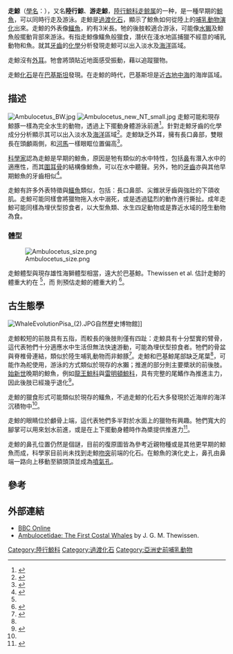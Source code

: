 {{speciesbox
| fossil_range = [[始新世|始新世]] {{Fossil range|47.8|41.3}}
| image =Ambulocetus et pakicetus.jpg|thumb|left|
| image_width = 250px
| image_caption = 走鯨與[[巴基斯坦鯨|巴基斯坦鯨]]的骨骼
| parent authority = Thewissen et al., 1994
| taxon = Ambulocetus natans
| authority = Thewissen et al., 1994
| extinct = yes
}}
'''走鯨'''（[[學名|學名]]：{{lang|la|''Ambulocetus natans''}}），又名'''陸行鯨'''、'''游走鯨'''，[[陸行鯨科|陸行鯨科]][[走鲸属|走鲸属]]的一种，是一種早期的[[鯨魚|鯨魚]]，可以同時行走及游泳。走鯨是[[過渡化石|過渡化石]]，顯示了鯨魚如何從陸上的[[哺乳動物|哺乳動物]][[演化|演化]]出來。走鯨的外表像[[鱷魚|鱷魚]]，約有3米長。牠的後肢較適合游泳，可能像[[水獺|水獺]]及鯨魚般擺動背部來游泳。有指走鯨像鱷魚般獵食，潛伏在淺水地區捕獵不經意的哺乳動物和魚。就其[[牙齒|牙齒]]的[[化學|化學]]分析發現走鯨可以出入淡水及[[海洋|海洋]]區域。

走鯨沒有[[外耳|外耳]]。牠會將頭貼近地面感受振動，藉以追蹤獵物。

走鯨[[化石|化石]]是在[[巴基斯坦|巴基斯坦]]發現。在走鯨的時代，巴基斯坦是近[[古地中海|古地中海]]的海岸區域。
==描述==
[[File:Ambulocetus_BW.jpg|thumb]]
[[File:Ambulocetus_new_NT_small.jpg|thumb]]
走鯨可能和現存鯨豚一樣為完全水生的動物，透過上下擺動身體游泳前進<ref name="aquatic2016">{{cite journal | first1 = K. | last1 = Ando | first2 = S.-I. | last2 = Fujiwara | title = Farewell to life on land – thoracic strength as a new indicator to determine paleoecology in secondary aquatic mammals | doi = 10.1111/joa.12518 | journal = Journal of Anatomy | volume = 229 | issue = 6 | date = 2016 | pages = 768–777 | pmid=27396988}}</ref>。針對走鯨牙齒的化學成分分析顯示其可以出入淡水及[[海洋|海洋]]區域<ref name="Walking">{{cite book |last1=Thewissen |first1=Hans |title=The Walking Whales From Land to Water in Eight Million Years |date=Nov 2014 |publisher=University of California Press; First edition |isbn=0520277066 |edition=First Edition |url=https://www.ucpress.edu/book/9780520305601/the-walking-whales |accessdate=28 November 2018}}</ref>。走鯨缺乏外耳{{R|"Walking"}}，擁有長口鼻部，雙眼長在頭顱兩側，和[[河馬|河馬]]一樣眼眶位置偏高<ref name="thewissen2009">{{Cite journal | last1 = Thewissen | first1 = J. G. M. | last2 = Cooper | first2 = Lisa Noelle | last3 = George | first3 = John C. | last4 = Bajpai | first4 = Sunil | title = From Land to Water: the Origin of Whales, Dolphins, and Porpoises | year = 2009 | journal = Evolution: Education and Outreach | volume = 2 | issue = 2 | pages = 272–288 | url = http://www3.neomed.edu/DEPTS/ANAT/Thewissen/pdf/HT2.pdf | doi = 10.1007/s12052-009-0135-2 | access-date = 2016-06-19 | archive-url = https://wayback.archive-it.org/all/20120714043759/http://www.neomed.edu/DEPTS/ANAT/Thewissen/pdf/HT2.pdf | archive-date = 2012-07-14 | dead-url = yes | df =  }}</ref>。

[[科學家|科學家]]認為走鯨是早期的鯨魚，原因是牠有類似的水中特性，包括[[鼻|鼻]]有潛入水中的適應性，而其[[圍耳骨|圍耳骨]]的結構像鯨魚，可以在水中聽聲。另外，牠的[[牙齒|牙齒]]亦與其他早期鯨魚的牙齒相似<ref name="thewissen1996">{{Cite journal | last1 = Thewissen | first1 = J. G. M. | last2 = Madar | first2 = S.I. | last3 = Hussain | first3 = S.T. | title = ''Ambulocetus natans'', an Eocene cetacean (Mammalia) from Pakistan | year = 1996 | journal = Courier Forschungsinstitut Senckenberg | volume = 191 | pages = 1–86 | url = https://www.researchgate.net/publication/255721304_Ambulocetus_natans_an_Eocene_Cetacean_Mammalia_from_Pakistan | format = PDF | isbn = 9783929907322 | oclc = 36463214 | access-date = 2018-12-01 | archive-date = 2021-05-11 | archive-url = https://web.archive.org/web/20210511134039/https://www.researchgate.net/publication/255721304_Ambulocetus_natans_an_Eocene_Cetacean_Mammalia_from_Pakistan | dead-url = no }}</ref>。

走鯨有許多外表特徵與[[鱷魚|鱷魚]]類似，包括：長口鼻部、尖錐狀牙齒與強壯的下頜收肌。走鯨可能同樣會將獵物拖入水中溺死，或是透過猛烈的動作進行撕扯。成年走鯨可能同樣為埋伏型掠食者，以大型魚類、水生四足動物或是靠近水域的陸生動物為食。

===體型===

[[File:Ambulocetus_size.png|thumb]]

走鯨體型與現存雄性海獅體型相當，遠大於巴基鯨。Thewissen et al. 估計走鯨的體重大約在 {{Convert|141|-|235|kg|abbr=on}}<ref name="thewissen1996"/>，而 {{link-en|Philip D. Gingerich}} 則預估走鯨的體重大約  {{Convert|720|kg|abbr=on}}<ref name="thewissen2013">{{Cite book | last = Thewissen | first = J. G. M. | chapter = Cetacean Origins: Evolutionary Turmoil during the Invasion of the Oceans | pages = 451–460
 | title = The Emergence of Whales: Evolutionary Patterns in the Origin of Cetacea | editor1-last = Thewissen | editor1-first = J. G. M. | year = 2013 | publisher = Springer | url = https://books.google.com/books?id=8QPyBwAAQBAJ&pg=PA457 | isbn = 9781489901590}}</ref>。

== 古生態學 ==
[[File:WhaleEvolutionPisa_(2).JPG|thumb]]自然歷史博物館]]

走鯨較短的前肢具有五指，而較長的後肢則僅有四趾：走鯨具有十分堅實的臂骨{{R|"Walking"}}，這代表牠們十分適應水中生活但無法快速游動，可能為埋伏型掠食者。牠們的骨盆與脊椎骨連結，類似於陸生哺乳動物而非鯨豚<ref name="kemp">{{Cite book | last = Kemp | first = T. S. | title = The Origin and Evolution of Mammals | year = 2005 | publisher = Oxford University Press | url = http://doc.rero.ch/record/200125/files/PAL_E3904.pdf | isbn = 0-19-850760-7 | oclc = 232311794 | access-date = 2018-12-01 | archive-date = 2020-11-11 | archive-url = https://web.archive.org/web/20201111212300/http://doc.rero.ch/record/200125/files/PAL_E3904.pdf | dead-url = no }}</ref>。走鯨和巴基鯨尾部缺乏尾葉<ref name="kemp"/>，可能作為舵使用，游泳的方式類似於現存的水獺；推進的部分則主要槳狀的前後肢。[[始新世|始新世]]晚期的鯨魚，例如[[龍王鯨科|龍王鯨科]]與[[雷明頓鯨科|雷明頓鯨科]]，具有完整的尾鰭作為推進主力，因此後肢已經幾乎退化<ref name="thewissen2006">{{Cite journal | last1 = Thewissen | first1 = J. G. M. | last2 = Cohn | first2 = M. J. | last3 = Stevens | first3 = L. S. | last4 = Bajpai | first4 = S. | last5 = Heyning | first5 = J. | last6 = Horton | first6 = W. E. | title = Developmental basis for hind-limb loss in dolphins and origin of the cetacean bodyplan | year = 2006 | journal = [[Proceedings_of_the_National_Academy_of_Sciences|PNAS]] | volume = 103 | issue = 22 | pages = 8414–8418 | url = http://www.pnas.org/content/103/22/8414.full.pdf | doi = 10.1073/pnas.0602920103 | pmid=16717186 | pmc=1482506}}</ref>。

走鯨的獵食形式可能類似於現存的鱷魚，不過走鯨的化石大多發現於近海岸的海洋沉積物中<ref name="Walking"/>。

走鯨的眼睛位於顱骨上端，這代表牠們多半對於水面上的獵物有興趣。牠們寬大的腳掌可以用來划水前進，或是在上下擺動身體時作為槳提供推進力<ref name="encyclo">{{cite book |last1=Würsig |first1=Bernd |title=Encyclopedia of Marine Mammals |date=2008 |publisher=Academic Press |isbn=9780080919935 |edition=2nd}}</ref>。

走鯨的鼻孔位置仍然是個謎，目前的復原圖皆為參考近親物種或是其他更早期的鯨魚而成，科學家目前尚未找到走鯨[[吻突|吻突]]前端的化石。在鯨魚的演化史上，鼻孔由鼻端一路向上移動至額頭頂並成為[[噴氣孔_(生物學)|噴氣孔]]。

== 參考 ==
{{reflist}}

== 外部連結 ==
* [https://archive.today/20121223093048/www.bbc.co.uk/nature/wildfacts/factfiles/432.shtml BBC Online]
* [https://web.archive.org/web/20050829190938/http://www.neoucom.edu/DEPTS/ANAT/Thewissen/whale_origins/whales/Ambulocet.html Ambulocetidae: The First Costal Whales] by J. G. M. Thewissen.
{{古鯨小目}}
{{Portal|滅絕與瀕危物種}}
{{Taxonbar|from=Q132405}}
[[Category:陸行鯨科|Category:陸行鯨科]]
[[Category:過渡化石|Category:過渡化石]]
[[Category:亞洲史前哺乳動物|Category:亞洲史前哺乳動物]]